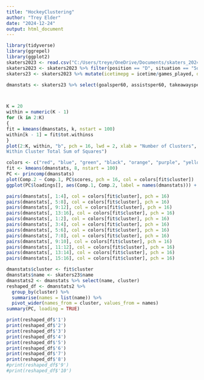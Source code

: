 ---
title: "HockeyClustering"
author: "Trey Elder"
date: "2024-12-24"
output: html_document
---

```{r, echo = TRUE}
library(tidyverse)
library(ggrepel)
library(ggplot2)
skaters2023 <- read.csv("C:/Users/treye/OneDrive/Documents/skaters_2024.csv", header = TRUE)
skaters2023 <- skaters2023 %>% filter(position == "D", situation == "5on5", games_played >= 20)
skaters23 <- skaters2023 %>% mutate(icetimepg = icetime/games_played, dZoneShiftStartspg = I_F_dZoneShiftStarts/icetime, oZoneShiftStartspg = I_F_oZoneShiftStarts/icetime, goalsper60 = 3600*I_F_goals/icetime, takeawaysper60 = 3600*I_F_takeaways/icetime, hitsper60 = 3600*I_F_hits/icetime, blocksper60 = 3600*shotsBlockedByPlayer/icetime, assistsper60 = 3600*(I_F_primaryAssists + I_F_secondaryAssists)/icetime, penaltyMinutesper60 = 3600*penalityMinutes/icetime, shotattemptsper60 = 3600*I_F_shotAttempts/icetime, shotsongoalagainstper60 = 3600*OnIce_A_shotsOnGoal/icetime, onIcegoalsForper60 = 3600*OnIce_F_goals/icetime, onIcegoalsAgainstper60 = 3600*OnIce_A_goals/icetime, oniceareboundgoalsper60 = 3600*OnIce_A_reboundGoals/icetime, oniceahighdangershotsper60 = 3600*OnIce_A_highDangerShots/icetime, dzoneshiftstartpct = (I_F_dZoneShiftStarts/(I_F_dZoneShiftStarts+I_F_oZoneShiftStarts+I_F_neutralZoneShiftStarts)), ozoneshiftstartpct = (I_F_oZoneShiftStarts/(I_F_dZoneShiftStarts+I_F_oZoneShiftStarts+I_F_neutralZoneShiftStarts)))

dmanstats <- skaters23 %>% select(goalsper60, assistsper60, takeawaysper60, blocksper60, hitsper60, penaltyMinutesper60, onIce_xGoalsPercentage, onIce_corsiPercentage, shotattemptsper60, shotsongoalagainstper60, onIcegoalsForper60, onIcegoalsAgainstper60, oniceahighdangershotsper60, oniceareboundgoalsper60, dzoneshiftstartpct, ozoneshiftstartpct)



K = 20
within = numeric(K - 1)
for (k in 2:K)
{
fit = kmeans(dmanstats, k, nstart = 100)
within[k - 1] = fit$tot.withinss
}
plot(2:K, within, "b", pch = 16, lwd = 2, xlab = "Number of Clusters", ylab = "
Within Cluster Total Sum of Squares")

colors <- c("red", "blue", "green", "black", "orange", "purple", "yellow", "magenta", "cyan", "pink")
fit <- kmeans(dmanstats, 8, nstart = 100)
PC <- princomp(dmanstats)
plot(Comp.2 ~ Comp.1, PC$scores, pch = 16, col = colors[fit$cluster])
ggplot(PC$loadings[], aes(Comp.1, Comp.2, label = names(dmanstats))) + geom_point() + geom_label_repel() + theme_classic() + xlab("First Principal Component Loadings") + ylab("Second Principal Component Loadings") + geom_hline(yintercept = 0, linetype = "dashed")

pairs(dmanstats[, 1:4], col = colors[fit$cluster], pch = 16)
pairs(dmanstats[, 5:8], col = colors[fit$cluster], pch = 16)
pairs(dmanstats[, 9:12], col = colors[fit$cluster], pch = 16)
pairs(dmanstats[, 13:16], col = colors[fit$cluster], pch = 16)
pairs(dmanstats[, 1:2], col = colors[fit$cluster], pch = 16)
pairs(dmanstats[, 3:4], col = colors[fit$cluster], pch = 16)
pairs(dmanstats[, 5:6], col = colors[fit$cluster], pch = 16)
pairs(dmanstats[, 7:8], col = colors[fit$cluster], pch = 16)
pairs(dmanstats[, 9:10], col = colors[fit$cluster], pch = 16)
pairs(dmanstats[, 11:12], col = colors[fit$cluster], pch = 16)
pairs(dmanstats[, 13:14], col = colors[fit$cluster], pch = 16)
pairs(dmanstats[, 15:16], col = colors[fit$cluster], pch = 16)

dmanstats$cluster <- fit$cluster
dmanstats$name <- skaters23$name
dmanstats2 <- dmanstats %>% select(name, cluster)
reshaped_df <- dmanstats2 %>%
  group_by(cluster) %>%
  summarise(names = list(name)) %>%
  pivot_wider(names_from = cluster, values_from = names)
summary(PC, loading = TRUE)

print(reshaped_df$'1')
print(reshaped_df$'2')
print(reshaped_df$'3')
print(reshaped_df$'4')
print(reshaped_df$'5')
print(reshaped_df$'6')
print(reshaped_df$'7')
print(reshaped_df$'8')
#print(reshaped_df$'9')
#print(reshaped_df$'10')



```
